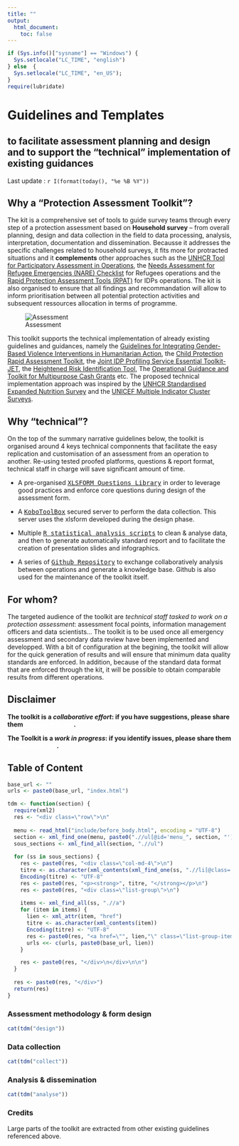 ```yaml
---
title: ""
output:
  html_document:
    toc: false
---
```


```r
if (Sys.info()["sysname"] == "Windows") {
  Sys.setlocale("LC_TIME", "english")
} else  {
  Sys.setlocale("LC_TIME", "en_US");
}
require(lubridate)
```

<div class="jumbotron">
  <h1>Guidelines and Templates <br /></h1>
  <h2>to facilitate assessment planning and design<br />
  and to support the "technical" implementation of existing guidances</h2>
  <p>Last update : `r I(format(today(), "%e %B %Y"))`</p>
</div>


## Why a "Protection Assessment Toolkit"?{#presentation}

The kit is a comprehensive set of tools to guide survey teams through every step of a protection assessment based on **Household survey** – from overall planning, design and data collection in the field to data processing, analysis, interpretation, documentation and dissemination. Becausse it addresses the specific challenges related to household surveys, it fits more for protracted situations and it **complements** other approaches such as the [UNHCR Tool for Participatory Assessment in Operations](http://www.unhcr.org/450e963f2.html), the [Needs Assessment for Refugee Emergencies (NARE) Checklist](https://emergency.unhcr.org/entry/50209) for Refugees operations and the [Rapid Protection Assessment Tools (RPAT)](http://www.globalprotectioncluster.org/en/tools-and-guidance/information-and-data-management.html) for IDPs operations. The kit is also organised to ensure that all findings and recommandation will allow to inform prioritisation between all potential protection activities  and subsequent ressources allocation in terms of programme.

![Assessment](images/process.png)

This toolkit supports the technical implementation of already existing guidelines and guidances, namely the [Guidelines for Integrating Gender-Based Violence Interventions in Humanitarian Action](http://gbvguidelines.org/), the [Child Protection Rapid Assessment Toolkit](http://www.globalprotectioncluster.org/_assets/files/tools_and_guidance/info_data_management/CPRA_English-EN.pdf), the [Joint IDP Profiling Service Essential Toolkit- JET](http://jet.jips.org/), the [Heightened Risk Identification Tool](http://unhcr.org/4aa76c279.pdf), The [Operational Guidance and Toolkit for Multipurpose Cash Grants](http://www.cashlearning.org/downloads/operational-guidance-and-toolkit-for-multipurpose-cash-grants---web.pdf) etc. The proposed technical implementation approach was inspired by the [UNHCR Standardised Expanded Nutrition Survey](http://sens.unhcr.org) and the [UNICEF Multiple Indicator Cluster Surveys](http://mics.unicef.org/tools).


## Why "technical"?
On the top of the summary narrative guidelines below, the toolkit is organised around 4 keys technical componnents that facilitate the easy replication and customisation of an assessment from an operation to another. Re-using tested proofed platforms, questions & report format, technical staff in charge will save significant amount of time.
<div class="note">
 * A pre-organised <kbd>[XLSFORM Questions Library](https://docs.google.com/spreadsheets/d/1zGnaLXouP9vTfjqVvUVOSfzeSkvpd63f8Z-zvqGJtNU)</kbd> in order to leverage good practices and enforce core questions during design of the assessment form.
 
 * A <kbd>[KoboToolBox](hhtps://kobo.unhcr.org)</kbd> secured server to perform the data collection. This server uses the xlsform developed during the design phase.
 
 * Multiple <kbd>[R statistical analysis scripts](https://github.com/unhcr-mena/protection-assessment-toolkit)</kbd> to clean & analyse data, and then to generate automatically standard report  and to facilitate the creation of presentation slides and infographics.
 
 * A series of <kbd>[Github Repository](https://github.com/unhcr-mena/protection-assessment-toolkit)</kbd> to exchange collaboratively analysis between operations and generate a knowledge base. Github is also used for the maintenance of the toolkit itself.
</div>

## For whom?

The targeted audience of the toolkit are *technical staff tasked to work on a protection assessment*: assessment focal points, information management officers and data scientists... The toolkit is to be used once all emergency assessment and secondary data review have been implemented and developped. With a bit of configuration at the begining, the toolkit will allow for the quick generation of results and will ensure that minimum data quality standards are enforced. In addition, because of the standard data format that are enforced through the kit, it will be possible to obtain comparable results from different operations.

<div class="alert alert-warning" style="font-weight: bold;">
## Disclaimer
  <p>The toolkit is a *collaborative effort*: if you have suggestions, please share them <a href="https://github.com/unhcr-mena/protection-assessment-toolkit/issues" style="color: white;">through this link</a>.</p>
  <p>The Toolkit is a *work in progress*: if you identify issues, please share them <a href="https://github.com/unhcr-mena/protection-assessment-toolkit/issues" style="color: white;">through this link</a>.</p>
</div>

## Table of Content{#tdm}


```r
base_url <- ""
urls <- paste0(base_url, "index.html")

tdm <- function(section) {
  require(xml2)
  res <- "<div class=\"row\">\n"
  
  menu <- read_html("include/before_body.html", encoding = "UTF-8")
  section <- xml_find_one(menu, paste0(".//ul[@id='menu_", section, "']"))
  sous_sections <- xml_find_all(section, ".//ul")
  
  for (ss in sous_sections) {
    res <- paste0(res, "<div class=\"col-md-4\">\n")
    titre <- as.character(xml_contents(xml_find_one(ss, ".//li[@class='dropdown-header']")))
    Encoding(titre) <- "UTF-8"
    res <- paste0(res, "<p><strong>", titre, "</strong></p>\n")
    res <- paste0(res, "<div class=\"list-group\">\n")
    
    items <- xml_find_all(ss, ".//a")
    for (item in items) {
      lien <- xml_attr(item, "href")
      titre <- as.character(xml_contents(item))
      Encoding(titre) <- "UTF-8"
      res <- paste0(res, "<a href=\"", lien,"\" class=\"list-group-item\">", titre, "</a>\n")
      urls <<- c(urls, paste0(base_url, lien))
    }

    res <- paste0(res, "</div>\n</div>\n\n")
  }
  
  res <- paste0(res, "</div>")
  return(res)
}
```

### Assessment methodology & form design

```r
cat(tdm("design"))
```


### Data collection

```r
cat(tdm("collect"))
```

### Analysis & dissemination

```r
cat(tdm("analyse"))
```

### Credits

Large parts of the toolkit are extracted from other existing guidelines referenced above. 
